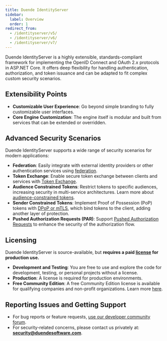 ```yaml
---
title: Duende IdentityServer
sidebar:
  label: Overview
  order: 1
redirect_from:
  - /identityserver/v5/
  - /identityserver/v6/
  - /identityserver/v7/
---
```



Duende IdentityServer is a highly extensible, standards-compliant framework for implementing the OpenID Connect and OAuth 2.x protocols in ASP.NET Core. It offers deep flexibility for handling authentication, authorization, and token issuance and can be adapted to fit complex custom security scenarios.

<CardGrid>
  <LinkCard
    href="https://github.com/DuendeSoftware/products/tree/main/identity-server/"
    title="GitHub Repository"
    description="View the source code for this library on GitHub."
  />
  <LinkCard
    href="https://www.nuget.org/packages/Duende.IdentityServer/"
    title="NuGet Package"
    description="View the package on NuGet.org."
  />
</CardGrid>

## Extensibility Points

- **Customizable User Experience**: Go beyond simple branding to fully customizable user interfaces.
- **Core Engine Customization**: The engine itself is modular and built from services that can be extended or overridden.

## Advanced Security Scenarios

Duende IdentityServer supports a wide range of security scenarios for modern applications:

- **Federation**: Easily integrate with external identity providers or other authentication services using [federation](/identityserver/ui/federation/).
- **Token Exchange**: Enable secure token exchange between clients and services with [Token Exchange](/identityserver/tokens/extension-grants/token-exchange/).
- **Audience Constrained Tokens**: Restrict tokens to specific audiences, increasing security in multi-service architectures. Learn more about [audience-constrained tokens](/identityserver/fundamentals/resources/isolation/).
- **Sender Constrained Tokens**: Implement Proof of Possession (PoP) tokens with [DPoP or mTLS](/identityserver/tokens/pop/), which bind tokens to the client, adding another layer of protection.
- **Pushed Authorization Requests (PAR)**: Support [Pushed Authorization Requests](/identityserver/tokens/par/) to enhance the security of the authorization flow.

## Licensing

Duende IdentityServer is source-available, but **requires a paid [license](https://duendesoftware.com/products/identityserver) for production use.**

- **Development and Testing**: You are free to use and explore the code for development, testing, or personal projects without a license.
- **Production**: A license is required for production environments.
- **Free Community Edition**: A free Community Edition license is available for qualifying companies and non-profit organizations. Learn more [here](https://duendesoftware.com/products/communityedition).

## Reporting Issues and Getting Support

- For bug reports or feature requests, [use our developer community forum](https://github.com/DuendeSoftware/community).
- For security-related concerns, please contact us privately at: **security@duendesoftware.com**.

